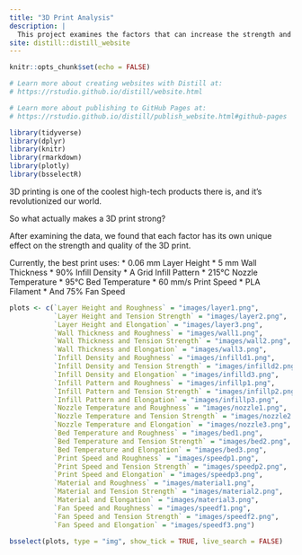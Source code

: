 ```yaml
---
title: "3D Print Analysis"
description: |
  This project examines the factors that can increase the strength and quality of a 3D print.
site: distill::distill_website
---
```


```r
knitr::opts_chunk$set(echo = FALSE)

# Learn more about creating websites with Distill at:
# https://rstudio.github.io/distill/website.html

# Learn more about publishing to GitHub Pages at:
# https://rstudio.github.io/distill/publish_website.html#github-pages

library(tidyverse)
library(dplyr)
library(knitr)
library(rmarkdown)
library(plotly)
library(bsselectR)
```

3D printing is one of the coolest high-tech products there is, and it's revolutionized our world.

So what actually makes a 3D print strong?

After examining the data, we found that each factor has its own unique effect on the strength and quality of the 3D print.

Currently, the best print uses:
* 0.06 mm Layer Height
* 5 mm Wall Thickness
* 90% Infill Density
* A Grid Infill Pattern
* 215°C Nozzle Temperature
* 95°C Bed Temperature
* 60 mm/s Print Speed
* PLA Filament
* And 75% Fan Speed

```r
plots <- c(`Layer Height and Roughness` = "images/layer1.png",
           `Layer Height and Tension Strength` = "images/layer2.png",
           `Layer Height and Elongation` = "images/layer3.png",
           `Wall Thickness and Roughness` = "images/wall1.png",
           `Wall Thickness and Tension Strength` = "images/wall2.png",
           `Wall Thickness and Elongation` = "images/wall3.png",
           `Infill Density and Roughness` = "images/infilld1.png",
           `Infill Density and Tension Strength` = "images/infilld2.png",
           `Infill Density and Elongation` = "images/infilld3.png",
           `Infill Pattern and Roughness` = "images/infillp1.png",
           `Infill Pattern and Tension Strength` = "images/infillp2.png",
           `Infill Pattern and Elongation` = "images/infillp3.png",
           `Nozzle Temperature and Roughness` = "images/nozzle1.png",
           `Nozzle Temperature and Tension Strength` = "images/nozzle2.png",
           `Nozzle Temperature and Elongation` = "images/nozzle3.png",
           `Bed Temperature and Roughness` = "images/bed1.png",
           `Bed Temperature and Tension Strength` = "images/bed2.png",
           `Bed Temperature and Elongation` = "images/bed3.png",
           `Print Speed and Roughness` = "images/speedp1.png",
           `Print Speed and Tension Strength` = "images/speedp2.png",
           `Print Speed and Elongation` = "images/speedp3.png",
           `Material and Roughness` = "images/material1.png",
           `Material and Tension Strength` = "images/material2.png",
           `Material and Elongation` = "images/material3.png",
           `Fan Speed and Roughness` = "images/speedf1.png",
           `Fan Speed and Tension Strength` = "images/speedf2.png",
           `Fan Speed and Elongation` = "images/speedf3.png")
```


```r
bsselect(plots, type = "img", show_tick = TRUE, live_search = FALSE)
```

